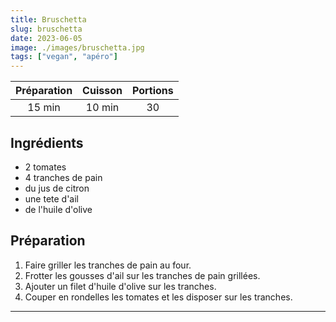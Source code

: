 ```yaml
---
title: Bruschetta
slug: bruschetta
date: 2023-06-05
image: ./images/bruschetta.jpg
tags: ["vegan", "apéro"]
---
```


| Préparation | Cuisson | Portions |
| :-: | :-: | :-: |
| 15 min | 10 min | 30 |


## Ingrédients
- <ListItem>2 tomates</ListItem>
- <ListItem>4 tranches de pain</ListItem>
- <ListItem>du jus de citron</ListItem>
- <ListItem>une tete d'ail</ListItem>
- <ListItem>de l'huile d'olive</ListItem>

## Préparation

1. Faire griller les tranches de pain au four.
2. Frotter les gousses d'ail sur les tranches de pain grillées.
3. Ajouter un filet d'huile d'olive sur les tranches.
4. Couper en rondelles les tomates et les disposer sur les tranches.

---
